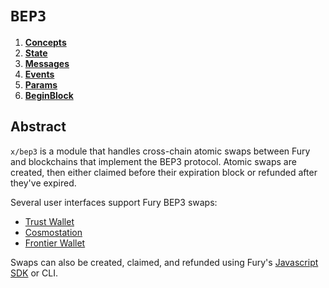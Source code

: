 # `BEP3` 

1. **[Concepts](concepts)**
2. **[State](state)**
3. **[Messages](messages)**
4. **[Events](events)**
5. **[Params](params)**
6. **[BeginBlock](begin_block)**

## Abstract

`x/bep3` is a module that handles cross-chain atomic swaps between Fury and blockchains that implement the BEP3 protocol. Atomic swaps are created, then either claimed before their expiration block or refunded after they've expired.

Several user interfaces support Fury BEP3 swaps:

- [Trust Wallet](https://trustwallet.com/)
- [Cosmostation](https://wallet.cosmostation.io/?network=fury)
- [Frontier Wallet](https://frontierwallet.com/)

Swaps can also be created, claimed, and refunded using Fury's [Javascript SDK](https://github.com/Four4Two/javascript-sdk) or CLI.


